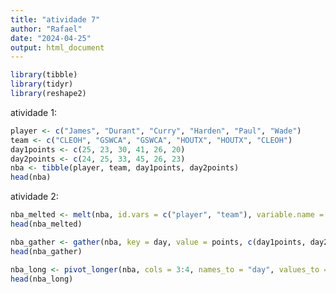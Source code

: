 ---
title: "atividade 7"
author: "Rafael"
date: "2024-04-25"
output: html_document
---

```{r}
library(tibble)
library(tidyr)
library(reshape2)
```
atividade 1:
```{r}
player <- c("James", "Durant", "Curry", "Harden", "Paul", "Wade")
team <- c("CLEOH", "GSWCA", "GSWCA", "HOUTX", "HOUTX", "CLEOH")
day1points <- c(25, 23, 30, 41, 26, 20)
day2points <- c(24, 25, 33, 45, 26, 23)
nba <- tibble(player, team, day1points, day2points)
head(nba)
```
atividade 2:
```{r}
nba_melted <- melt(nba, id.vars = c("player", "team"), variable.name = "day", value.name = "points")
head(nba_melted)
```
```{r}
nba_gather <- gather(nba, key = day, value = points, c(day1points, day2points))
head(nba_gather)
```
```{r}
nba_long <- pivot_longer(nba, cols = 3:4, names_to = "day", values_to = "points")
head(nba_long)
```


